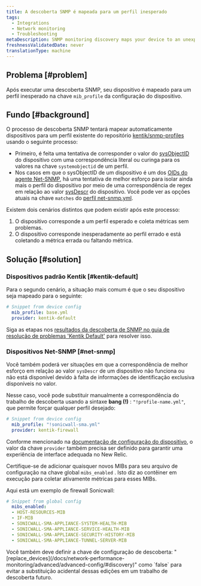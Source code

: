 ```yaml
---
title: A descoberta SNMP é mapeada para um perfil inesperado
tags:
  - Integrations
  - Network monitoring
  - Troubleshooting
metaDescription: SNMP monitoring discovery maps your device to an unexpected profile.
freshnessValidatedDate: never
translationType: machine
---
```


## Problema [#problem]

Após executar uma descoberta SNMP, seu dispositivo é mapeado para um perfil inesperado na chave `mib_profile` da configuração do dispositivo.

## Fundo [#background]

O processo de descoberta SNMP tentará mapear automaticamente dispositivos para um perfil existente do repositório [kentik/snmp-profiles](https://github.com/kentik/snmp-profiles) usando o seguinte processo:

* Primeiro, é feita uma tentativa de corresponder o valor do [sysObjectID](http://oid-info.com/get/1.3.6.1.2.1.1.2) do dispositivo com uma correspondência literal ou curinga para os valores na chave `systemobjectid` de um perfil.
* Nos casos em que o sysObjectID de um dispositivo é um dos [OIDs do agente Net-SNMP](http://oid-info.com/get/1.3.6.1.4.1.8072.3.2), há uma tentativa de melhor esforço para isolar ainda mais o perfil do dispositivo por meio de uma correspondência de regex em relação ao valor [sysDescr](http://oid-info.com/get/1.3.6.1.2.1.1.1) do dispositivo. Você pode ver as opções atuais na chave `matches` do [perfil net-snmp.yml](https://github.com/kentik/snmp-profiles/blob/main/profiles/kentik_snmp/_general/net-snmp.yml).

Existem dois cenários distintos que podem existir após este processo:

1. O dispositivo corresponde a um perfil esperado e coleta métricas sem problemas.
2. O dispositivo corresponde inesperadamente ao perfil errado e está coletando a métrica errada ou faltando métrica.

## Solução [#solution]

### Dispositivos padrão Kentik [#kentik-default]

Para o segundo cenário, a situação mais comum é que o seu dispositivo seja mapeado para o seguinte:

```yaml
# Snippet from device config
  mib_profile: base.yml
  provider: kentik-default
```

Siga as etapas nos [resultados da descoberta de SNMP no guia de resolução de problemas 'Kentik Default'](/docs/network-performance-monitoring/troubleshooting/snmp-discovery-kentik-default) para resolver isso.

### Dispositivos Net-SNMP [#net-snmp]

Você também poderá ver situações em que a correspondência de melhor esforço em relação ao valor `sysDescr` de um dispositivo não funciona ou não está disponível devido à falta de informações de identificação exclusiva disponíveis no valor.

Nesse caso, você pode substituir manualmente a correspondência do trabalho de descoberta usando a sintaxe <DoNotTranslate>**bang (!)**</DoNotTranslate> : `"!profile-name.yml"`, que permite forçar qualquer perfil desejado:

```yaml
# Snippet from device config
  mib_profile: "!sonicwall-sma.yml"
  provider: kentik-firewall
```

Conforme mencionado na [documentação de configuração do dispositivo](/docs/network-performance-monitoring/advanced/advanced-config/#devices), o valor da chave `provider` também precisa ser definido para garantir uma experiência de interface adequada no New Relic.

Certifique-se de adicionar quaisquer novos MIBs para seu arquivo de configuração na chave global `mibs_enabled` . Isto diz ao contêiner em execução para coletar ativamente métricas para esses MIBs.

Aqui está um exemplo de firewall Sonicwall:

```yaml
# Snippet from global config
  mibs_enabled:
  - HOST-RESOURCES-MIB
  - IF-MIB
  - SONICWALL-SMA-APPLIANCE-SYSTEM-HEALTH-MIB
  - SONICWALL-SMA-APPLIANCE-SERVICE-HEALTH-MIB
  - SONICWALL-SMA-APPLIANCE-SECURITY-HISTORY-MIB
  - SONICWALL-SMA-APPLIANCE-TUNNEL-SERVER-MIB
```

<Callout variant="tip">
  Você também deve definir a chave de configuração de descoberta: "[replace_devices](/docs/network-performance-monitoring/advanced/advanced-config/#discovery)" como `false` para evitar a substituição acidental dessas edições em um trabalho de descoberta futuro.
</Callout>